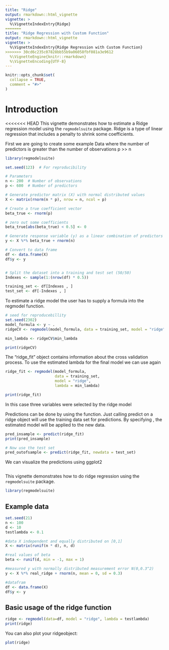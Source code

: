 ```yaml
---
title: "Ridge"
output: rmarkdown::html_vignette
vignette: >
  %\VignetteIndexEntry{Ridge}
=======
title: "Ridge Regression with Custom Function"
output: rmarkdown::html_vignette
vignette: >
  %\VignetteIndexEntry{Ridge Regression with Custom Function}
>>>>>>> 30cd6c235c07828bb55b9a06058fbf081a3e9612
  %\VignetteEngine{knitr::rmarkdown}
  %\VignetteEncoding{UTF-8}
---
```


```r
knitr::opts_chunk$set(
  collapse = TRUE,
  comment = "#>"
)
```

# Introduction

<<<<<<< HEAD
This vignette demonstrates how to estimate a Ridge regression model using the `regmodelsuite` package. Ridge is a type of linear regression that includes a penalty to shrink some coefficients.

First we are going to create some example Data where the number of predictors
is greater than the number of observations p >> n

```r
library(regmodelsuite)

set.seed(123)  # For reproducibility

# Parameters
n <- 200  # Number of observations
p <- 600  # Number of predictors

# Generate predictor matrix (X) with normal distributed values
X <- matrix(rnorm(n * p), nrow = n, ncol = p)

# Create a true coefficient vector
beta_true <- rnorm(p)

# zero out some coefficients
beta_true[abs(beta_true) < 0.5] <- 0

# Generate response variable (y) as a linear combination of predictors + noise
y <- X %*% beta_true + rnorm(n)

# Convert to data frame
df <- data.frame(X)
df$y <- y


# Split the dataset into a training and test set (50/50)
Indexes <- sample(1:(nrow(df) * 0.5))

training_set <- df[Indexes , ]
test_set <- df[-Indexes , ]
```
To estimate a ridge model the user has to supply a formula into the regmodel
function.


```r
# seed for reproducebillity
set.seed(2302)
model_formula <- y ~ .
ridgeCV <- regmodel(model_formula, data = training_set, model = "ridge", cv = T)

min_lambda <- ridgeCV$min_lambda

print(ridgeCV)
```
The "ridge_fit" object contains information about the cross validation process. To use the estimated lambda for the final model we can use \code{regmodel} again

```r
ridge_fit <- regmodel(model_formula,
                      data = training_set,
                      model = "ridge",
                      lambda = min_lambda)

print(ridge_fit)
```
In this case three variables were selected by the ridge model

Predictions can be done by using the \code{predict()} function.
Just calling predict on a ridge object will use the training data set for 
predictions. By specifying \code{newdata}, the estimated model will be applied to 
the new data.

```r
pred_insample <- predict(ridge_fit)
print(pred_insample)

# Now use the test set
pred_outofsample <- predict(ridge_fit, newdata = test_set)
```

We can visualize the predictions using ggplot2
```r

```

This vignette demonstrates how to do ridge regression using the `regmodelsuite` package.

```r
library(regmodelsuite)
```

## Example data

```r
set.seed(21)
n <- 100
d <- 10
testlambda <- 0.1

#data X independent and equally distributed on [0,1]
X <- matrix(runif(n * d), n, d)

#real values of beta
beta <- runif(d, min = -1, max = 1) 

#measured y with normally distributed measurement error N(0,0.3^2)
y <- X %*% real_ridge + rnorm(n, mean = 0, sd = 0.3)

#datafram
df <- data.frame(X)
df$y <- y
```

## Basic usage of the ridge function

```r
ridge <- regmodel(data=df, model = "ridge", lambda = testlambda)
print(ridge)
```

You can also plot your ridgeobject:

```r
plot(ridge)
```

